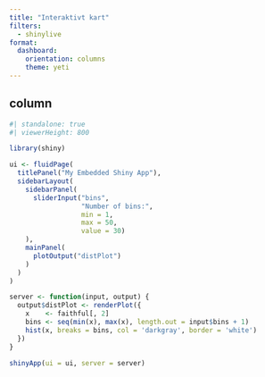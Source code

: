 ```yaml
---
title: "Interaktivt kart"
filters:
  - shinylive
format: 
  dashboard:
    orientation: columns
    theme: yeti
---
```


## column

```r
#| standalone: true
#| viewerHeight: 800

library(shiny)

ui <- fluidPage(
  titlePanel("My Embedded Shiny App"),
  sidebarLayout(
    sidebarPanel(
      sliderInput("bins",
                  "Number of bins:",
                  min = 1,
                  max = 50,
                  value = 30)
    ),
    mainPanel(
      plotOutput("distPlot")
    )
  )
)

server <- function(input, output) {
  output$distPlot <- renderPlot({
    x    <- faithful[, 2]
    bins <- seq(min(x), max(x), length.out = input$bins + 1)
    hist(x, breaks = bins, col = 'darkgray', border = 'white')
  })
}

shinyApp(ui = ui, server = server)
```
